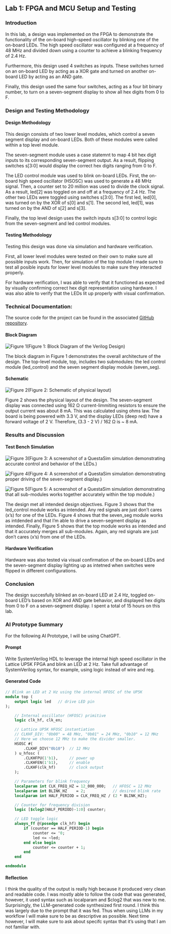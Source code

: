 ## Lab 1: FPGA and MCU Setup and Testing

### Introduction
In this lab, a design was implemented on the FPGA to demonstrate the functionality of the on-board high-speed oscillator by blinking one of the on-board LEDs. The high speed oscillator was configured at a frequency of 48 MHz and divided down using a counter to achieve a blinking frequency of 2.4 Hz.

Furthermore, this design used 4 switches as inputs. These switches turned on an on-board LED by acting as a XOR gate and turned on another on-board LED by acting as an AND gate.

Finally, this design used the same four switches, acting as a four bit binary number, to turn on a seven-segment display to show all hex digits from 0 to F.

### Design and Testing Methodology

#### Design Methodology
This design consists of two lower level modules, which control a seven segment display and on-board LEDs. Both of these modules were called within a top level module.

The seven-segment module uses a case statemnt to map 4 bit hex digit inputs to its corresponding seven-segment output. As a result, flipping switches s[3:0] would display the correct hex digits ranging from 0 to F. 

The LED control module was used to blink on-board LEDs. First, the on-board high speed oscillator (HSOSC) was used to generate a 48 MHz signal. Then, a counter set to 20 million was used to divide the clock signal. As a result, led[2] was toggled on and off at a frequency of 2.4 Hz. The other two LEDs were toggled using switches s[3:0]. The first led, led[0], was turned on by the XOR of s[0] and s[1]. The second led, led[1], was turned on by the AND of s[2] and s[3]. 

Finally, the top level design uses the switch inputs s[3:0] to control logic from the seven-segment and led control modules.

#### Testing Methodology
Testing this design was done via simulation and hardware verification.

First, all lower level modules were tested on their own to make sure all possible inputs work. Then, for simulation of the top module I made sure to test all posible inputs for lower level modules to make sure they interacted properly.

For hardware verification, I was able to verify that it functioned as expected by visually confirming correct hex digit representation using hardware. I was also able to verify that the LEDs lit up properly with visual confirmation.

### Technical Documentation:
The source code for the project can be found in the associated [GitHub repository](https://github.com/mmolinar1/e155-lab1).

#### Block Diagram

![Figure 1](images/lab1_mm_block_diagram.jpeg)(Figure 1: Block Diagram of the Verilog Design)

The block diagram in Figure 1 demonstrates the overall architecture of the design. The top-level module, top, includes two submodules: the led control module (led_control) and the seven segment display module (seven_seg).

#### Schematic

![Figure 2](images/lab1_mm_schematic.jpeg)(Figure 2: Schematic of physical layout)

Figure 2 shows the physical layout of the design. The seven-segment display was connected using 162 Ω current-limmiting resistors to ensure the output current was about 8 mA. This was calculated using ohms law. The board is being powered with 3.3 V, and the display LEDs (deep red) have a forward voltage of 2 V. Therefore, (3.3 - 2 V) / 162 Ω is ~ 8 mA.

### Results and Discussion

#### Test Bench Simulation

![Figure 3](images/lab1_led_control.png)(Figure 3: A screenshot of a QuestaSim simulation demonstrating accurate control and behavior of the LEDs.)

![Figure 4](images/lab1_seven_seg.png)(Figure 4: A screenshot of a QuestaSim simulation demonstrating proper driving of the seven-segment display.)

![Figure 5](images/lab1_top.png)(Figure 5: A screenshot of a QuestaSim simulation demonstrating that all sub-modules works together accurately within the top module.)

The design met all intended design objectives. Figure 3 shows that the led_control module works as intended. Any red signals are just don't cares (x's) for one of the LEDs. Figure 4 shows that the seven_seg module works as intdended and that I'm able to drive a seven-segment display as intended. Finally, Figure 5 shows that the top module works as intended and that it accurately merges all sub-modules. Again, any red signals are just don't cares (x's) from one of the LEDs.

#### Hardware Verification

Hardware was also tested via visual confirmation of the on-board LEDs and the seven-segment display lighting up as intetned when switches were flipped in different configurations.

### Conclusion

The design succesfully blinked an on-board LED at 2.4 Hz, toggled on-board LED's based on XOR and AND gate behavior, and displayed hex digits from 0 to F on a seven-segment display. I spent a total of 15 hours on this lab.

### AI Prototype Summary

For the following AI Prototype, I will be using ChatGPT.

#### Prompt
Write SystemVerilog HDL to leverage the internal high speed oscillator in the Lattice UP5K FPGA and blink an LED at 2 Hz. Take full advantage of SystemVerilog syntax, for example, using logic instead of wire and reg.

#### Generated Code
```systemverilog
// Blink an LED at 2 Hz using the internal HFOSC of the UP5K
module top (
    output logic led   // drive LED pin
);

    // Internal oscillator (HFOSC) primitive
    logic clk_hf, clk_en;

    // Lattice UP5K HFOSC instantiation
    // CLKHF_DIV: "0b00" = 48 MHz, "0b01" = 24 MHz, "0b10" = 12 MHz
    // Here we choose 12 MHz to make the divider smaller.
    HSOSC #(
        .CLKHF_DIV("0b10")  // 12 MHz
    ) u_hfosc (
        .CLKHFPU(1'b1),     // power up
        .CLKHFEN(1'b1),     // enable
        .CLKHF(clk_hf)      // clock output
    );

    // Parameters for blink frequency
    localparam int CLK_FREQ_HZ = 12_000_000;   // HFOSC = 12 MHz
    localparam int BLINK_HZ    = 2;            // desired blink rate
    localparam int HALF_PERIOD = CLK_FREQ_HZ / (2 * BLINK_HZ);

    // Counter for frequency division
    logic [$clog2(HALF_PERIOD)-1:0] counter;

    // LED toggle logic
    always_ff @(posedge clk_hf) begin
        if (counter == HALF_PERIOD-1) begin
            counter <= '0;
            led <= ~led;
        end else begin
            counter <= counter + 1;
        end
    end

endmodule
```

#### Reflection

I think the quality of the output is really high because it produced very clean and readable code. I was mostly able to follow the code that was generated, however, it used syntax such as localparam and $clog2 that was new to me. Surprisingly, the LLM-generated code synthesized first round. I think this was largely due to the prompt that it was fed. Thus when using LLMs in my workflow I will make sure to be as descriptive as possible. Next time however, I will make sure to ask about specifc syntax that it's using that I am not familiar with.